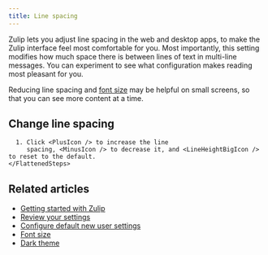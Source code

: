 ```yaml
---
title: Line spacing
---
```






Zulip lets you adjust line spacing in the web and desktop apps, to
make the Zulip interface feel most comfortable for you. Most
importantly, this setting modifies how much space there is between
lines of text in multi-line messages. You can experiment to see what
configuration makes reading most pleasant for you.

Reducing line spacing and [font size](/help/font-size) may be helpful on small
screens, so that you can see more content at a time.

## Change line spacing

<Tabs>
  <TabItem label="Desktop/Web">
    <FlattenedSteps>
      <PersonalMenu />

      1. Click <PlusIcon /> to increase the line
         spacing, <MinusIcon /> to decrease it, and <LineHeightBigIcon /> to reset to the default.
    </FlattenedSteps>
  </TabItem>
</Tabs>

## Related articles

* [Getting started with Zulip](/help/getting-started-with-zulip)
* [Review your settings](/help/review-your-settings)
* [Configure default new user settings](/help/configure-default-new-user-settings)
* [Font size](/help/font-size)
* [Dark theme](/help/dark-theme)
